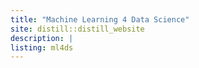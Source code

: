 ```yaml
---
title: "Machine Learning 4 Data Science"
site: distill::distill_website
description: |
listing: ml4ds
---
```


 \ 

  
